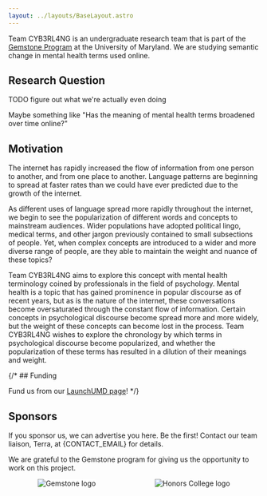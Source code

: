 ```yaml
---
layout: ../layouts/BaseLayout.astro
---
```


Team CYB3RL4NG is an undergraduate research team that is part of the [Gemstone Program](https://gemstone.umd.edu/) at the University of Maryland.
We are studying semantic change in mental health terms used online.

## Research Question

TODO figure out what we're actually even doing

Maybe something like "Has the meaning of mental health terms broadened over time online?"

## Motivation

The internet has rapidly increased the flow of information from one person to another, and from one place to another. Language patterns are beginning to spread at faster rates than we could have ever predicted due to the growth of the internet.

As different uses of language spread more rapidly throughout the internet, we begin to see the popularization of different words and concepts to mainstream audiences. Wider populations have adopted political lingo, medical terms, and other jargon previously contained to small subsections of people. Yet, when complex concepts are introduced to a wider and more diverse range of people, are they able to maintain the weight and nuance of these topics?

Team CYB3RL4NG aims to explore this concept with mental health terminology coined by professionals in the field of psychology. Mental health is a topic that has gained prominence in popular discourse as of recent years, but as is the nature of the internet, these conversations become oversaturated through the constant flow of information. Certain concepts in psychological discourse become spread more and more widely, but the weight of these concepts can become lost in the process. Team CYB3RL4NG wishes to explore the chronology by which terms in psychological discourse become popularized, and whether the popularization of these terms has resulted in a dilution of their meanings and weight.

{/* ## Funding

Fund us from our [LaunchUMD page](https://launch.umd.edu/project/40208)!
*/}

## Sponsors

If you sponsor us, we can advertise you here. Be the first!
Contact our team liaison, Terra, at {CONTACT_EMAIL} for details.

We are grateful to the Gemstone program for giving us the opportunity to work on this project.

<div style="display: flex; width: 100%; align-items: center; justify-content: space-around;">
  <Sponsor name="Gemstone Program" url="https://gemstone.umd.edu/">
    <img loading="lazy" src="/img/gemstone.png" alt="Gemstone logo" style="background-color: white;" />
  </Sponsor>
  <Sponsor name="Honors College" url="https://honors.umd.edu/">
    <img loading="lazy" src="/img/umdhonors.png" alt="Honors College logo" />
  </Sponsor>
</div>

